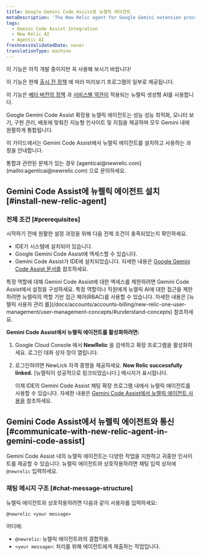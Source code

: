 ```yaml
---
title: Google Gemini Code Assist용 뉴렐릭 에이전트
metaDescription: 'The New Relic agent for Google Gemini extension provides intelligent insights and guidance tailored to optimize application performance, monitor infrastructure, and manage deployments—all seamlessly integrated within Gemini.'
tags:
  - Gemini Code Assist Integration
  - New Relic AI
  - Agentic AI
freshnessValidatedDate: never
translationType: machine
---
```


<Callout title="시사">
  이 기능은 아직 개발 중이지만 꼭 사용해 보시기 바랍니다!

  이 기능은 현재 [출시 전 정책](/docs/licenses/license-information/referenced-policies/new-relic-pre-release-policy) 에 따라 미리보기 프로그램의 일부로 제공됩니다.

  이 기능은 [베타 버전의 정책](/docs/licenses/license-information/referenced-policies/new-relic-pre-release-policy) 과 [서비스별 약관이](https://newrelic.com/termsandconditions/service-specific) 적용되는 뉴렐릭 생성형 AI를 사용합니다.
</Callout>

Google Gemini Code Assist 확장용 뉴렐릭 에이전트는 성능 성능 최적화, 모니터 보기, 구현 관리, 배포에 맞춰진 지능형 인사이트 및 지침을 제공하며 모두 Gemini 내에 원활하게 통합됩니다.

이 가이드에서는 Gemini Code Assist에서 뉴렐릭 에이전트를 설치하고 사용하는 과정을 안내합니다.

<Callout variant="tip" title="팁">
  통합과 관련된 문제가 있는 경우 [agenticai@newrelic.com](mailto:agenticai@newrelic.com) 으로 문의하세요.
</Callout>

## Gemini Code Assist에 뉴렐릭 에이전트 설치 [#install-new-relic-agent]

### 전제 조건 [#prerequisites]

시작하기 전에 원활한 설정 과정을 위해 다음 전제 조건이 충족되었는지 확인하세요.

* IDE가 시스템에 설치되어 있습니다.
* Google Gemini Code Assist에 액세스할 수 있습니다.
* Gemini Code Assist가 IDE에 설치되었습니다. 자세한 내용은 [Google Gemini Code Assist 문서를](https://cloud.google.com/gemini/docs/codeassist/overview) 참조하세요.

<Callout variant="tip" title="팁">
  특정 역할에 대해 Gemini Code Assist에 대한 액세스를 제한하려면 Gemini Code Assist에서 설정을 구성하세요. 특정 역할이나 직원에게 뉴렐릭 AI에 대한 접근을 제한하려면 뉴렐릭의 역할 기반 접근 제어(RBAC)를 사용할 수 있습니다. 자세한 내용은 [뉴렐릭 사용자 관리 를](/docs/accounts/accounts-billing/new-relic-one-user-management/user-management-concepts/#understand-concepts) 참조하세요.
</Callout>

**Gemini Code Assist에서 뉴렐릭 에이전트를 활성화하려면:**

1. <DNT>Google Cloud Console</DNT> 에서 <DNT>**NewRelic**</DNT> 을 검색하고 확장 프로그램을 활성화하세요. 로그인 대화 상자 창이 열립니다.

2. 로그인하려면 NewLick 자격 증명을 제공하세요. **New Relic successfully linked.** \[뉴렐릭이 성공적으로 링크되었습니다.] 메시지가 표시됩니다.

   이제 IDE의 Gemini Code Assist 채팅 확장 프로그램 내에서 뉴렐릭 에이전트를 사용할 수 있습니다. 자세한 내용은 [Gemini Code Assist에서 뉴렐릭 에이전트 사용을](#communicate-with-new-relic-agent-in-gemini-code-assist) 참조하세요.

## Gemini Code Assist에서 뉴렐릭 에이전트와 통신 [#communicate-with-new-relic-agent-in-gemini-code-assist]

Gemini Code Assist 내의 뉴렐릭 에이전트는 다양한 작업을 지원하고 귀중한 인사이트를 제공할 수 있습니다. 뉴렐릭 에이전트와 상호작용하려면 채팅 입력 상자에 `@newrelic` 입력하세요.

### 채팅 메시지 구조 [#chat-message-structure]

뉴렐릭 에이전트와 상호작용하려면 다음과 같이 사용자를 입력하세요:

`@newrelic <your message>`

어디에:

* `@newrelic`: 뉴렐릭 에이전트와의 결합작용.
* `<your message>`: 처리를 위해 에이전트에게 제출하는 작업입니다.